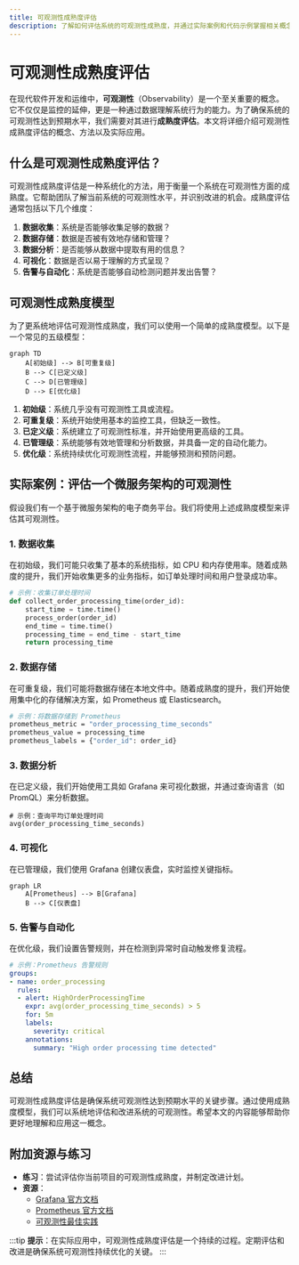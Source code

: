 ```yaml
---
title: 可观测性成熟度评估
description: 了解如何评估系统的可观测性成熟度，并通过实际案例和代码示例掌握相关概念。
---
```


# 可观测性成熟度评估

在现代软件开发和运维中，**可观测性**（Observability）是一个至关重要的概念。它不仅仅是监控的延伸，更是一种通过数据理解系统行为的能力。为了确保系统的可观测性达到预期水平，我们需要对其进行**成熟度评估**。本文将详细介绍可观测性成熟度评估的概念、方法以及实际应用。

## 什么是可观测性成熟度评估？

可观测性成熟度评估是一种系统化的方法，用于衡量一个系统在可观测性方面的成熟度。它帮助团队了解当前系统的可观测性水平，并识别改进的机会。成熟度评估通常包括以下几个维度：

1. **数据收集**：系统是否能够收集足够的数据？
2. **数据存储**：数据是否被有效地存储和管理？
3. **数据分析**：是否能够从数据中提取有用的信息？
4. **可视化**：数据是否以易于理解的方式呈现？
5. **告警与自动化**：系统是否能够自动检测问题并发出告警？

## 可观测性成熟度模型

为了更系统地评估可观测性成熟度，我们可以使用一个简单的成熟度模型。以下是一个常见的五级模型：

```mermaid
graph TD
    A[初始级] --> B[可重复级]
    B --> C[已定义级]
    C --> D[已管理级]
    D --> E[优化级]
```

1. **初始级**：系统几乎没有可观测性工具或流程。
2. **可重复级**：系统开始使用基本的监控工具，但缺乏一致性。
3. **已定义级**：系统建立了可观测性标准，并开始使用更高级的工具。
4. **已管理级**：系统能够有效地管理和分析数据，并具备一定的自动化能力。
5. **优化级**：系统持续优化可观测性流程，并能够预测和预防问题。

## 实际案例：评估一个微服务架构的可观测性

假设我们有一个基于微服务架构的电子商务平台。我们将使用上述成熟度模型来评估其可观测性。

### 1. 数据收集

在初始级，我们可能只收集了基本的系统指标，如 CPU 和内存使用率。随着成熟度的提升，我们开始收集更多的业务指标，如订单处理时间和用户登录成功率。

```python
# 示例：收集订单处理时间
def collect_order_processing_time(order_id):
    start_time = time.time()
    process_order(order_id)
    end_time = time.time()
    processing_time = end_time - start_time
    return processing_time
```

### 2. 数据存储

在可重复级，我们可能将数据存储在本地文件中。随着成熟度的提升，我们开始使用集中化的存储解决方案，如 Prometheus 或 Elasticsearch。

```bash
# 示例：将数据存储到 Prometheus
prometheus_metric = "order_processing_time_seconds"
prometheus_value = processing_time
prometheus_labels = {"order_id": order_id}
```

### 3. 数据分析

在已定义级，我们开始使用工具如 Grafana 来可视化数据，并通过查询语言（如 PromQL）来分析数据。

```promql
# 示例：查询平均订单处理时间
avg(order_processing_time_seconds)
```

### 4. 可视化

在已管理级，我们使用 Grafana 创建仪表盘，实时监控关键指标。

```mermaid
graph LR
    A[Prometheus] --> B[Grafana]
    B --> C[仪表盘]
```

### 5. 告警与自动化

在优化级，我们设置告警规则，并在检测到异常时自动触发修复流程。

```yaml
# 示例：Prometheus 告警规则
groups:
- name: order_processing
  rules:
  - alert: HighOrderProcessingTime
    expr: avg(order_processing_time_seconds) > 5
    for: 5m
    labels:
      severity: critical
    annotations:
      summary: "High order processing time detected"
```

## 总结

可观测性成熟度评估是确保系统可观测性达到预期水平的关键步骤。通过使用成熟度模型，我们可以系统地评估和改进系统的可观测性。希望本文的内容能够帮助你更好地理解和应用这一概念。

## 附加资源与练习

- **练习**：尝试评估你当前项目的可观测性成熟度，并制定改进计划。
- **资源**：
  - [Grafana 官方文档](https://grafana.com/docs/)
  - [Prometheus 官方文档](https://prometheus.io/docs/)
  - [可观测性最佳实践](https://www.oreilly.com/library/view/distributed-systems-observability/9781492033431/)

:::tip
**提示**：在实际应用中，可观测性成熟度评估是一个持续的过程。定期评估和改进是确保系统可观测性持续优化的关键。
:::